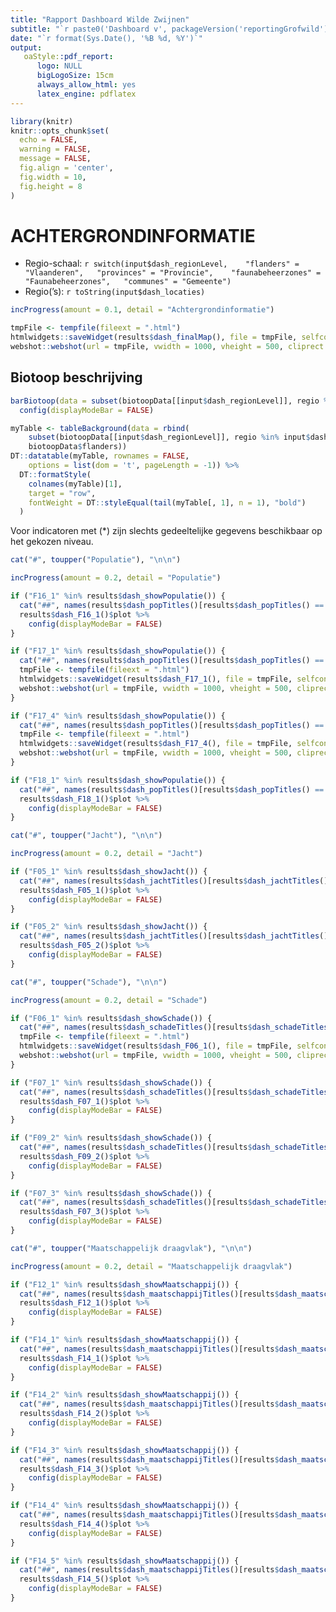```yaml
---
title: "Rapport Dashboard Wilde Zwijnen"
subtitle: "`r paste0('Dashboard v', packageVersion('reportingGrofwild'))`"
date: "`r format(Sys.Date(), '%B %d, %Y')`"
output: 
   oaStyle::pdf_report:
      logo: NULL
      bigLogoSize: 15cm
      always_allow_html: yes
      latex_engine: pdflatex
---
```


```r
library(knitr)
knitr::opts_chunk$set(
  echo = FALSE,
  warning = FALSE, 
  message = FALSE,
  fig.align = 'center',
  fig.width = 10, 
  fig.height = 8
)
```


# ACHTERGRONDINFORMATIE

* Regio-schaal: `r switch(input$dash_regionLevel, 
  "flanders" = "Vlaanderen",
  "provinces" = "Provincie", 
  "faunabeheerzones" = "Faunabeheerzones",
  "communes" = "Gemeente")`
* Regio('s): `r toString(input$dash_locaties)`


```r
incProgress(amount = 0.1, detail = "Achtergrondinformatie")

tmpFile <- tempfile(fileext = ".html")
htmlwidgets::saveWidget(results$dash_finalMap(), file = tmpFile, selfcontained = FALSE)
webshot::webshot(url = tmpFile, vwidth = 1000, vheight = 500, cliprect = "viewport")
```

## Biotoop beschrijving

```r
barBiotoop(data = subset(biotoopData[[input$dash_regionLevel]], regio %in% input$dash_locaties))$plot %>%
  config(displayModeBar = FALSE)
```

```r
myTable <- tableBackground(data = rbind(
    subset(biotoopData[[input$dash_regionLevel]], regio %in% input$dash_locaties), 
    biotoopData$flanders))
DT::datatable(myTable, rownames = FALSE,
    options = list(dom = 't', pageLength = -1)) %>%
  DT::formatStyle(
    colnames(myTable)[1],
    target = "row",
    fontWeight = DT::styleEqual(tail(myTable[, 1], n = 1), "bold")
  )
```

Voor indicatoren met (*) zijn slechts gedeeltelijke gegevens
beschikbaar op het gekozen niveau.

```r
cat("#", toupper("Populatie"), "\n\n")

incProgress(amount = 0.2, detail = "Populatie")

if ("F16_1" %in% results$dash_showPopulatie()) {
  cat("##", names(results$dash_popTitles()[results$dash_popTitles() == "F16_1"]), "\n\n")
  results$dash_F16_1()$plot %>%
    config(displayModeBar = FALSE)
}

if ("F17_1" %in% results$dash_showPopulatie()) {
  cat("##", names(results$dash_popTitles()[results$dash_popTitles() == "F17_1"]), "\n\n")
  tmpFile <- tempfile(fileext = ".html")
  htmlwidgets::saveWidget(results$dash_F17_1(), file = tmpFile, selfcontained = FALSE)
  webshot::webshot(url = tmpFile, vwidth = 1000, vheight = 500, cliprect = "viewport")
}

if ("F17_4" %in% results$dash_showPopulatie()) {
  cat("##", names(results$dash_popTitles()[results$dash_popTitles() == "F17_4"]), "\n\n")
  tmpFile <- tempfile(fileext = ".html")
  htmlwidgets::saveWidget(results$dash_F17_4(), file = tmpFile, selfcontained = FALSE)
  webshot::webshot(url = tmpFile, vwidth = 1000, vheight = 500, cliprect = "viewport")
}

if ("F18_1" %in% results$dash_showPopulatie()) {
  cat("##", names(results$dash_popTitles()[results$dash_popTitles() == "F18_1"]), "\n\n")
  results$dash_F18_1()$plot %>%
    config(displayModeBar = FALSE)
}
```


```r
cat("#", toupper("Jacht"), "\n\n")

incProgress(amount = 0.2, detail = "Jacht")

if ("F05_1" %in% results$dash_showJacht()) {
  cat("##", names(results$dash_jachtTitles()[results$dash_jachtTitles() == "F05_1"]), "\n\n")
  results$dash_F05_1()$plot %>%
    config(displayModeBar = FALSE)
}

if ("F05_2" %in% results$dash_showJacht()) {
  cat("##", names(results$dash_jachtTitles()[results$dash_jachtTitles() == "F05_2"]), "\n\n")
  results$dash_F05_2()$plot %>%
    config(displayModeBar = FALSE)
}
```


```r
cat("#", toupper("Schade"), "\n\n")

incProgress(amount = 0.2, detail = "Schade")

if ("F06_1" %in% results$dash_showSchade()) {
  cat("##", names(results$dash_schadeTitles()[results$dash_schadeTitles() == "F06_1"]), "\n\n")
  tmpFile <- tempfile(fileext = ".html")
  htmlwidgets::saveWidget(results$dash_F06_1(), file = tmpFile, selfcontained = FALSE)
  webshot::webshot(url = tmpFile, vwidth = 1000, vheight = 500, cliprect = "viewport")
}

if ("F07_1" %in% results$dash_showSchade()) {
  cat("##", names(results$dash_schadeTitles()[results$dash_schadeTitles() == "F07_1"]), "\n\n")
  results$dash_F07_1()$plot %>%
    config(displayModeBar = FALSE)
}

if ("F09_2" %in% results$dash_showSchade()) {
  cat("##", names(results$dash_schadeTitles()[results$dash_schadeTitles() == "F09_2"]), "\n\n")
  results$dash_F09_2()$plot %>%
    config(displayModeBar = FALSE)
}

if ("F07_3" %in% results$dash_showSchade()) {
  cat("##", names(results$dash_schadeTitles()[results$dash_schadeTitles() == "F07_3"]), "\n\n")
  results$dash_F07_3()$plot %>%
    config(displayModeBar = FALSE)
}
```


```r
cat("#", toupper("Maatschappelijk draagvlak"), "\n\n")

incProgress(amount = 0.2, detail = "Maatschappelijk draagvlak")

if ("F12_1" %in% results$dash_showMaatschappij()) {
  cat("##", names(results$dash_maatschappijTitles()[results$dash_maatschappijTitles() == "F12_1"]), "\n\n")
  results$dash_F12_1()$plot %>%
    config(displayModeBar = FALSE)
}

if ("F14_1" %in% results$dash_showMaatschappij()) {
  cat("##", names(results$dash_maatschappijTitles()[results$dash_maatschappijTitles() == "F14_1"]), "\n\n")
  results$dash_F14_1()$plot %>%
    config(displayModeBar = FALSE)
}

if ("F14_2" %in% results$dash_showMaatschappij()) {
  cat("##", names(results$dash_maatschappijTitles()[results$dash_maatschappijTitles() == "F14_2"]), "\n\n")
  results$dash_F14_2()$plot %>%
    config(displayModeBar = FALSE)
}

if ("F14_3" %in% results$dash_showMaatschappij()) {
  cat("##", names(results$dash_maatschappijTitles()[results$dash_maatschappijTitles() == "F14_3"]), "\n\n")
  results$dash_F14_3()$plot %>%
    config(displayModeBar = FALSE)
}

if ("F14_4" %in% results$dash_showMaatschappij()) {
  cat("##", names(results$dash_maatschappijTitles()[results$dash_maatschappijTitles() == "F14_4"]), "\n\n")
  results$dash_F14_4()$plot %>%
    config(displayModeBar = FALSE)
}

if ("F14_5" %in% results$dash_showMaatschappij()) {
  cat("##", names(results$dash_maatschappijTitles()[results$dash_maatschappijTitles() == "F14_5"]), "\n\n")
  results$dash_F14_5()$plot %>%
    config(displayModeBar = FALSE)
}
```